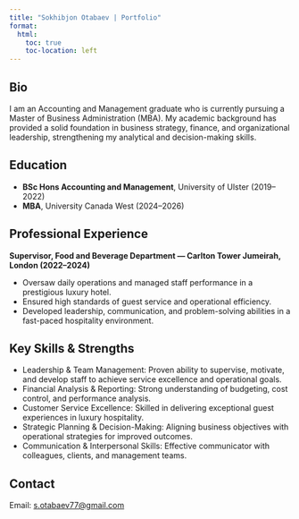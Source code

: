 ---
title: "Sokhibjon Otabaev | Portfolio"
format:
  html:
    toc: true
    toc-location: left
---

## Bio
I am an Accounting and Management graduate who is currently pursuing a Master of Business Administration (MBA). My academic background has provided a solid foundation in business strategy, finance, and organizational leadership, strengthening my analytical and decision-making skills.​

## Education

- **BSc Hons Accounting and Management**, University of Ulster (2019–2022)
- **MBA**, University Canada West (2024–2026)

## Professional Experience

**Supervisor, Food and Beverage Department — Carlton Tower Jumeirah, London (2022–2024)**  

- Oversaw daily operations and managed staff performance in a prestigious luxury hotel.
- Ensured high standards of guest service and operational efficiency.
- Developed leadership, communication, and problem-solving abilities in a fast-paced hospitality environment.

## Key Skills & Strengths

- Leadership & Team Management: Proven ability to supervise, motivate, and develop staff to achieve service excellence and operational goals.
- Financial Analysis & Reporting: Strong understanding of budgeting, cost control, and performance analysis.
- Customer Service Excellence: Skilled in delivering exceptional guest experiences in luxury hospitality.
- Strategic Planning & Decision-Making: Aligning business objectives with operational strategies for improved outcomes.
- Communication & Interpersonal Skills: Effective communicator with colleagues, clients, and management teams.

## Contact

Email: [s.otabaev77@gmail.com](mailto:s.otabaev77@gmail.com)

